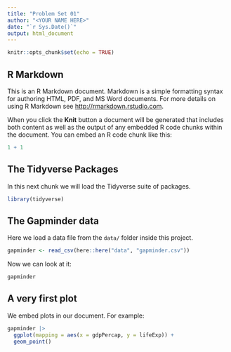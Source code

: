 ```yaml
---
title: "Problem Set 01"
author: "<YOUR NAME HERE>"
date: "`r Sys.Date()`"
output: html_document
---
```


```r
knitr::opts_chunk$set(echo = TRUE)
```

## R Markdown

This is an R Markdown document. Markdown is a simple formatting syntax for authoring HTML, PDF, and MS Word documents. For more details on using R Markdown see <http://rmarkdown.rstudio.com>.

When you click the **Knit** button a document will be generated that includes both content as well as the output of any embedded R code chunks within the document. You can embed an R code chunk like this:

```r
1 + 1
```

## The Tidyverse Packages

In this next chunk we will load the Tidyverse suite of packages.

```r
library(tidyverse)
```

## The Gapminder data

Here we load a data file from the `data/` folder inside this project.

```r
gapminder <- read_csv(here::here("data", "gapminder.csv"))
```

Now we can look at it:

```r
gapminder
```

## A very first plot

We embed plots in our document. For example:

```r
gapminder |> 
  ggplot(mapping = aes(x = gdpPercap, y = lifeExp)) + 
  geom_point()
```

